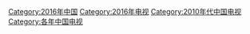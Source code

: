 [[Category:2016年中国|Category:2016年中国]]
[[Category:2016年电视|Category:2016年电视]]
[[Category:2010年代中国电视|Category:2010年代中国电视]]
[[Category:各年中国电视|Category:各年中国电视]]